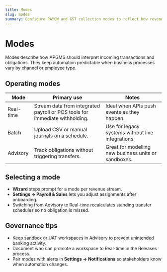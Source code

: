 ```yaml
---
title: Modes
slug: modes
summary: Configure PAYGW and GST collection modes to reflect how revenue and payroll data arrive.
---
```


# Modes

Modes describe how APGMS should interpret incoming transactions and obligations. They keep
automation predictable when business processes vary by channel or employee type.

## Operating modes

| Mode | Primary use | Notes |
| ---- | ------------ | ----- |
| Real-time | Stream data from integrated payroll or POS tools for immediate withholding. | Ideal when APIs push events as they happen. |
| Batch | Upload CSV or manual journals on a schedule. | Use for legacy systems without live integrations. |
| Advisory | Track obligations without triggering transfers. | Great for modelling new business units or sandboxes. |

## Selecting a mode

* **Wizard** steps prompt for a mode per revenue stream.
* **Settings → Payroll & Sales** lets you adjust assignments after onboarding.
* Switching from Advisory to Real-time recalculates standing transfer schedules so no obligation is
  missed.

## Governance tips

* Keep sandbox or UAT workspaces in Advisory to prevent unintended banking activity.
* Document who can promote a workspace to Real-time in the Releases process.
* Pair modes with alerts in **Settings → Notifications** so stakeholders know when automation
  changes.
